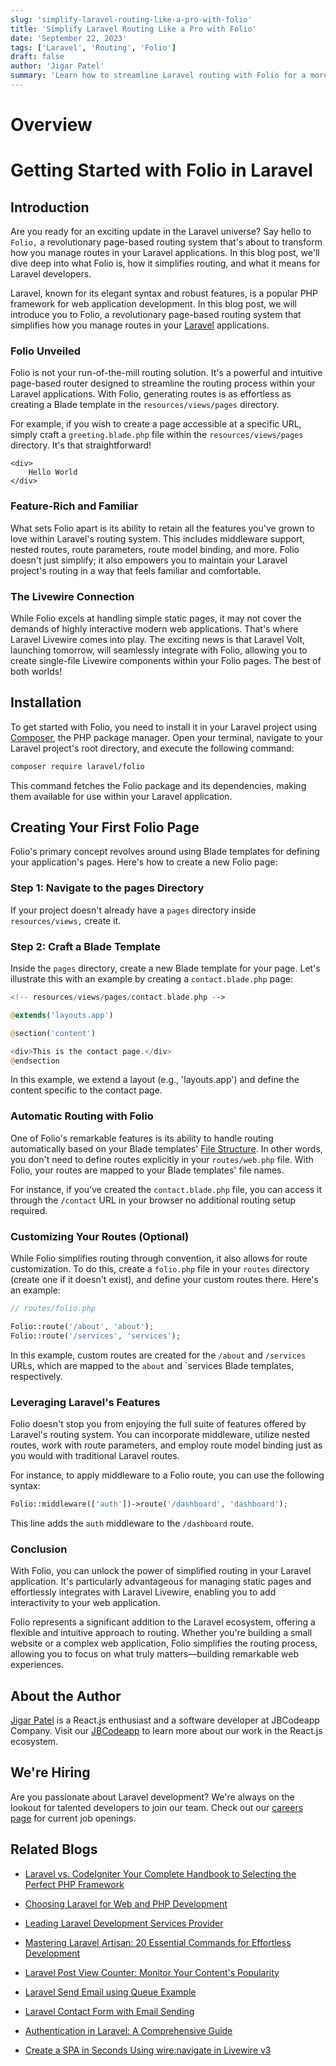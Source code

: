 ```yaml
---
slug: 'simplify-laravel-routing-like-a-pro-with-folio'
title: 'Simplify Laravel Routing Like a Pro with Folio'
date: 'September 22, 2023'
tags: ['Laravel', 'Routing', 'Folio']
draft: false
author: 'Jigar Patel'
summary: 'Learn how to streamline Laravel routing with Folio for a more efficient web application development experience.'
---
```


# Overview

<TOCInline toc={props.toc} exclude="Overview" toHeading={2} defaultimage="" />

# Getting Started with Folio in Laravel

## Introduction

Are you ready for an exciting update in the Laravel universe? Say hello to `Folio,` a revolutionary page-based routing system that's about to transform how you manage routes in your Laravel applications. In this blog post, we'll dive deep into what Folio is, how it simplifies routing, and what it means for Laravel developers.

Laravel, known for its elegant syntax and robust features, is a popular PHP framework for web application development. In this blog post, we will introduce you to Folio, a revolutionary page-based routing system that simplifies how you manage routes in your [Laravel](https://laravel.com/) applications.

### Folio Unveiled

Folio is not your run-of-the-mill routing solution. It's a powerful and intuitive page-based router designed to streamline the routing process within your Laravel applications. With Folio, generating routes is as effortless as creating a Blade template in the `resources/views/pages` directory.

For example, if you wish to create a page accessible at a specific URL, simply craft a `greeting.blade.php` file within the `resources/views/pages` directory. It's that straightforward!

```blade
<div>
    Hello World
</div>
```

### Feature-Rich and Familiar

What sets Folio apart is its ability to retain all the features you've grown to love within Laravel's routing system. This includes middleware support, nested routes, route parameters, route model binding, and more. Folio doesn't just simplify; it also empowers you to maintain your Laravel project's routing in a way that feels familiar and comfortable.

### The Livewire Connection

While Folio excels at handling simple static pages, it may not cover the demands of highly interactive modern web applications. That's where Laravel Livewire comes into play. The exciting news is that Laravel Volt, launching tomorrow, will seamlessly integrate with Folio, allowing you to create single-file Livewire components within your Folio pages. The best of both worlds!

## Installation

To get started with Folio, you need to install it in your Laravel project using [Composer](https://getcomposer.org/), the PHP package manager. Open your terminal, navigate to your Laravel project's root directory, and execute the following command:

```bash
composer require laravel/folio
```

This command fetches the Folio package and its dependencies, making them available for use within your Laravel application.

## Creating Your First Folio Page

Folio's primary concept revolves around using Blade templates for defining your application's pages. Here's how to create a new Folio page:

### Step 1: Navigate to the pages Directory

If your project doesn't already have a `pages` directory inside `resources/views,` create it.

### Step 2: Craft a Blade Template

Inside the `pages` directory, create a new Blade template for your page. Let's illustrate this with an example by creating a `contact.blade.php` page:

```php
<!-- resources/views/pages/contact.blade.php -->

@extends('layouts.app')

@section('content')

<div>This is the contact page.</div>
@endsection
```

In this example, we extend a layout (e.g., 'layouts.app') and define
the content specific to the contact page.

### Automatic Routing with Folio

One of Folio's remarkable features is its ability to handle routing automatically based on your Blade templates' [File Structure](https://laravel.com/docs/10.x/structure). In other words, you don't need to define routes explicitly in your `routes/web.php` file. With Folio, your routes are mapped to your Blade templates' file names.

For instance, if you've created the `contact.blade.php` file, you can access it through the `/contact` URL in your browser no additional routing setup required.

### Customizing Your Routes (Optional)

While Folio simplifies routing through convention, it also allows for route customization. To do this, create a `folio.php` file in your `routes` directory (create one if it doesn't exist), and define your custom routes there. Here's an example:

```php
// routes/folio.php

Folio::route('/about', 'about');
Folio::route('/services', 'services');
```

In this example, custom routes are created for the `/about` and `/services` URLs, which are mapped to the `about` and `services Blade templates, respectively.

### Leveraging Laravel's Features

Folio doesn't stop you from enjoying the full suite of features offered by Laravel's routing system. You can incorporate middleware, utilize nested routes, work with route parameters, and employ route model binding just as you would with traditional Laravel routes.

For instance, to apply middleware to a Folio route, you can use the following syntax:

```php
Folio::middleware(['auth'])->route('/dashboard', 'dashboard');
```

This line adds the `auth` middleware to the `/dashboard` route.

### Conclusion

With Folio, you can unlock the power of simplified routing in your Laravel application. It's particularly advantageous for managing static pages and effortlessly integrates with Laravel Livewire, enabling you to add interactivity to your web application.

Folio represents a significant addition to the Laravel ecosystem, offering a flexible and intuitive approach to routing. Whether you're building a small website or a complex web application, Folio simplifies the routing process, allowing you to focus on what truly matters—building remarkable web experiences.

## About the Author

[Jigar Patel](https://expertlaravel.com) is a React.js enthusiast and a software developer at JBCodeapp Company. Visit our [JBCodeapp](https://jbcodeapp.com) to learn more about our work in the React.js ecosystem.

## We're Hiring

Are you passionate about Laravel development? We're always on the lookout for talented developers to join our team. Check out our [careers page](https://jbcodeapp.com) for current job openings.

## Related Blogs

- [Laravel vs. CodeIgniter Your Complete Handbook to Selecting the Perfect PHP Framework](laravel-vs-codeigniter-complete-php-framework-guide)

- [Choosing Laravel for Web and PHP Development](laravel-web-php-development)

- [Leading Laravel Development Services Provider](leading-laravel-development-services-provider)

- [Mastering Laravel Artisan: 20 Essential Commands for Effortless Development](mastering-laravel-artisan-20-essential-commands)

- [Laravel Post View Counter: Monitor Your Content's Popularity](maximizing-web-development-potential-choose-laravel-developers)

- [Laravel Send Email using Queue Example](send-email-using-queue-example)

- [Laravel Contact Form with Email Sending](laravel-contact-form-with-email-sending)

- [Authentication in Laravel: A Comprehensive Guide](step-by-step-guide-laravel-authentication)

- [Create a SPA in Seconds Using wire:navigate in Livewire v3](livewire-create-spa)
